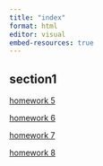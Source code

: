 ```yaml
---
title: "index"
format: html
editor: visual
embed-resources: true
---
```


## section1

[homework 5](homework_5.html)

[homework 6](HW6.html)

[homework 7](HW%207.html)

[homework 8](HW8.html)
